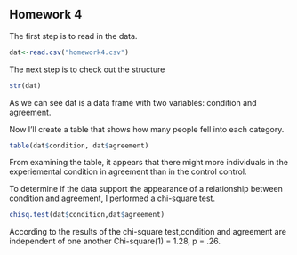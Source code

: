 ## Homework 4

<!--
Remember you can use the example4.Rmd or other files to find examples
of the codes you'll need to use to complete this assignment. I strongly
urge you to copy and paste relevant code that you know works from my
examples or instructions and then edit that code so you're working
with the appropriate variables for the homework.
-->

<!--
Set the working directory.
No Rchunk is needed to accomplish this.
-->
The first step is to read in the data.

```r
dat<-read.csv("homework4.csv")
```
<!--
Read in the homework4.csv data. For each of the following steps you
should preface your R commands with some plain English explanation.
-->

<!--
Check the structure of the data.
-->

The next step is to check out the structure 

```r
str(dat)
```

As we can see dat is a data frame with two variables: condition and agreement.

<!--
Create a table that shows how many people fell into each category.
-->

Now I'll create a table that shows how many people fell into each
category.

```r
table(dat$condition, dat$agreement)
```

From examining the table, it appears that there might more individuals in the experiemental condition in agreement than in the control control.



<!--
Perform a chi-square test to determine whether or not the experimental
conditions and agreement with a statement are independent or related.
Also, interpret the results of your test and provide a a statistical
statement that supports your interpretation. As there's no way to
insert the chi-square symbol, you can just use chi-square instead
(see example4.Rmd).
-->

To determine if the data support the appearance of a relationship
between condition and agreement, I performed a chi-square test.

```r
chisq.test(dat$condition,dat$agreement)
```

According to the results of the chi-square test,condition and agreement
are independent of one another Chi-square(1) = 1.28, p = .26.


